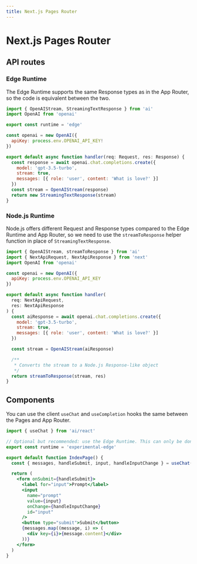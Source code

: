 ```yaml
---
title: Next.js Pages Router
---
```


# Next.js Pages Router

## API routes

### Edge Runtime

The Edge Runtime supports the same Response types as in the App Router, so the code is equivalent between the two.

```jsx
import { OpenAIStream, StreamingTextResponse } from 'ai'
import OpenAI from 'openai'

export const runtime = 'edge'

const openai = new OpenAI({
  apiKey: process.env.OPENAI_API_KEY!
})

export default async function handler(req: Request, res: Response) {
  const response = await openai.chat.completions.create({
    model: 'gpt-3.5-turbo',
    stream: true,
    messages: [{ role: 'user', content: 'What is love?' }]
  })
  const stream = OpenAIStream(response)
  return new StreamingTextResponse(stream)
}
```

### Node.js Runtime

Node.js offers different Request and Response types compared to the Edge Runtime and App Router, so we need to use the `streamToResponse` helper function
in place of `StreamingTextResponse`.

```jsx
import { OpenAIStream, streamToResponse } from 'ai'
import { NextApiRequest, NextApiResponse } from 'next'
import OpenAI from 'openai'

const openai = new OpenAI({
  apiKey: process.env.OPENAI_API_KEY
})

export default async function handler(
  req: NextApiRequest,
  res: NextApiResponse
) {
  const aiResponse = await openai.chat.completions.create({
    model: 'gpt-3.5-turbo',
    stream: true,
    messages: [{ role: 'user', content: 'What is love?' }]
  })

  const stream = OpenAIStream(aiResponse)

  /**
   * Converts the stream to a Node.js Response-like object
   */
  return streamToResponse(stream, res)
}
```

## Components

You can use the client `useChat` and `useCompletion` hooks the same between the Pages and App Router.

```jsx
import { useChat } from 'ai/react'

// Optional but recommended: use the Edge Runtime. This can only be done at the page level, not inside nested components.
export const runtime = 'experimental-edge'

export default function IndexPage() {
  const { messages, handleSubmit, input, handleInputChange } = useChat()

  return (
    <form onSubmit={handleSubmit}>
      <label for="input">Prompt</label>
      <input
        name="prompt"
        value={input}
        onChange={handleInputChange}
        id="input"
      />
      <button type="submit">Submit</button>
      {messages.map((message, i) => (
        <div key={i}>{message.content}</div>
      ))}
    </form>
  )
}
```
